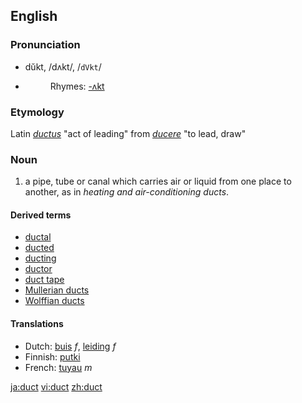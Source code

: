 ==English==
===Pronunciation===
*dŭkt, /dʌkt/, /<tt>dVkt</tt>/
*{{audio|en-us-duct.ogg|Audio (US)}}
*:Rhymes: [[Rhymes:English:-ʌkt|-ʌkt]]

===Etymology===
Latin ''[[ductus]]'' "act of leading" from ''[[ducere]]'' "to lead, draw"

===Noun===
{{en-noun}}

#a pipe, tube or canal which carries air or liquid from one place to another, as in ''heating and air-conditioning ducts''.

====Derived terms====
*[[ductal]]
*[[ducted]]
*[[ducting]]
*[[ductor]]
*[[duct tape]]
*[[Mullerian duct]]s
*[[Wolffian duct]]s

====Translations====
{{top}}
*Dutch: [[buis]] ''f'', [[leiding]] ''f''
*Finnish: [[putki]]
*French: [[tuyau]] ''m''
{{bottom}}

[[ja:duct]]
[[vi:duct]]
[[zh:duct]]